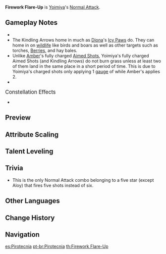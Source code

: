 {{Stub|lvl 2–5, 7–11 need attribute scaling value sourced from the game}}
{{Talent Infobox
|image         = Talent Firework Flare-Up.png
|character     = Yoimiya
|type          = Normal Attack
|info          = '''Normal Attack'''<br />Performs up to 5 consecutive shots with a bow.<br /><br />'''Charged Attack'''<br />Perform a more precise '''[[Aimed Shot]]''' with increased DMG.<br />While aiming, flames will accumulate on the arrowhead before being fired off as an attack. Has different effects based on how long the energy has been charged:<br />
* Charge Level 1: Fires off a flaming arrow that deals {{Color|Pyro DMG}}.
* Charge Level 2: Generates a maximum of 3 Kindling Arrows based on time spent charging, releasing them as part of this Aimed Shot. Kindling Arrows will home in on nearby opponents, dealing {{Color|Pyro DMG}} on hit.
'''Plunging Attack'''<br />Fires off a shower of arrows in mid-air before falling and striking the ground, dealing [[AoE]] DMG upon impact.
|hit1          = 35.6%×2 – 67.23%×2
|hit2          = 68.4% – 128.98%
|hit3          = 88.9% – 167.68%
|hit4          = 46.4%×2 – 87.56%×2
|hit5          = 105.9% – 199.7%
|aimed         = 43.9% – 92.82%
|charged       = 124% – 235%
|charged_attr2 = Kindling Arrow DMG
|charged2      = 16% – 31.16%
|plunge        = 56.8% – 120.27%
|plungeLow     = 114% – 240.48%
|plungeHigh    = 142% – 300.37%
|utility1      = Charge Level
|scale_att1    = ATK
}}
'''Firework Flare-Up''' is [[Yoimiya]]'s [[Normal Attack]].

==Gameplay Notes==
* {{TalentNote|conversion|talent=Niwabi Fire-Dance|character=Yoimiya|Pyro|10}}
* The Kindling Arrows home in much as [[Diona]]'s [[Icy Paws]] do. They can home in on [[wildlife]] like birds and boars as well as other targets such as torches, [[Berries]], and hay bales.
* Unlike [[Amber]]'s fully charged [[Aimed Shot]]s, Yoimiya's fully charged Aimed Shots (and Kindling Arrows) do not burn grass unless at least two of them land in the same place in a short period of time. This is due to Yoimiya's charged shots only applying 1 [[Gauge Unit Theory|gauge]] of {{Pyro}} while Amber's applies 2.
* {{TalentNote|icd|Kindling Arrow DMG}}

;<big>Constellation Effects</big>
* {{TalentNote|constellation|6|Naganohara Meteor Swarm}}

==Preview==
{{Preview
|file1=Firework Flare-Up Normal Preview
|caption1=Normal Attack

|file2=Firework Flare-Up Charged Level 1 Preview
|caption2=Charged Attack, Level 1

|file3=Firework Flare-Up Charged Level 2 Preview
|caption3=Charged Attack, Level 2

|file4=Firework Flare-Up Plunge Preview
|caption4=Plunge Attack
}}

==Attribute Scaling==
{{Talent Scaling
|talentType=Normal Attack
|levels=11
|order=hit1,hit2,hit3,hit4,hit5,charged_title,aimed,fully-chargedaimedshot,kindlingarrowdmg,plunge_title,plunge,plungelow,plungehigh
|titles=1-Hit DMG (%),2-Hit DMG (%),3-Hit DMG (%),4-Hit DMG (%),5-Hit DMG (%),Charged Attack,Aimed Shot (%),Fully-Charged Aimed Shot (%),Kindling Arrow DMG (%),Plunging Attack,Plunge DMG (%),Low Plunge DMG (%),High Plunge DMG (%)
|hit1_1=35.6×2
|hit1_2=38.07×2
|hit1_3=40.5×2
|hit1_4=43.74×2
|hit1_5=46.17×2
|hit1_6=49×2
|hit1_7=52.65×2
|hit1_8=56.29×2
|hit1_9=59.94×2
|hit1_10=63.59×2
|hit1_11=67.23×2
|hit2_1=68.4
|hit2_2=73.04
|hit2_3=77.7
|hit2_4=83.92
|hit2_5=88.58
|hit2_6=94
|hit2_7=101.01
|hit2_8=108
|hit2_9=115
|hit2_10=121.99
|hit2_11=128.98
|hit3_1=88.9
|hit3_2=94.95
|hit3_3=101.01
|hit3_4=109.09
|hit3_5=115.15
|hit3_6=122.2
|hit3_7=131.31
|hit3_8=140.4
|hit3_9=149.49
|hit3_10=158.59
|hit3_11=167.68
|hit4_1=46.4×2
|hit4_2=49.59×2
|hit4_3=52.75×2
|hit4_4=56.97×2
|hit4_5=60.14×2
|hit4_6=63.8×2
|hit4_7=68.58×2
|hit4_8=73.32×2
|hit4_9=78.07×2
|hit4_10=82.82×2
|hit4_11=87.56×2
|hit5_1=105.9
|hit5_2=113.08
|hit5_3=120.3
|hit5_4=129.92
|hit5_5=137.14
|hit5_6=145.6
|hit5_7=156.39
|hit5_8=167.22
|hit5_9=178.04
|hit5_10=188.87
|hit5_11=199.7
|aimed_1=43.9
|aimed_2=47.43
|aimed_3=51
|aimed_4=56.1
|aimed_5=59.67
|aimed_6=63.8
|aimed_7=69.36
|aimed_8=74.97
|aimed_9=80.58
|aimed_10=86.7
|aimed_11=92.82
|fully-chargedaimedshot_1=124
|fully-chargedaimedshot_2=133.3
|fully-chargedaimedshot_3=142.6
|fully-chargedaimedshot_4=155
|fully-chargedaimedshot_5=164.3
|fully-chargedaimedshot_6=174
|fully-chargedaimedshot_7=186
|fully-chargedaimedshot_8=198.4
|fully-chargedaimedshot_9=210.8
|fully-chargedaimedshot_10=223.2
|fully-chargedaimedshot_11=235.6
|kindlingarrowdmg_1=16
|kindlingarrowdmg_2=17.63
|kindlingarrowdmg_3=18.86
|kindlingarrowdmg_4=20.5
|kindlingarrowdmg_5=21.73
|kindlingarrowdmg_6=23
|kindlingarrowdmg_7=24.6
|kindlingarrowdmg_8=26.24
|kindlingarrowdmg_9=27.88
|kindlingarrowdmg_10=29.52
|kindlingarrowdmg_11=31.16
|plunge_1=56.8
|plunge_2=61.45
|plunge_3=66.08
|plunge_4=72.69
|plunge_5=77.31
|plunge_6=82.6
|plunge_7=89.87
|plunge_8=97.14
|plunge_9=104.41
|plunge_10=112.34
|plunge_11=120.27
|plungelow_1=114
|plungelow_2=122.88
|plungelow_3=132.13
|plungelow_4=145.35
|plungelow_5=154.59
|plungelow_6=165
|plungelow_7=179.7
|plungelow_8=194.23
|plungelow_9=208.77
|plungelow_10=224.62
|plungelow_11=240.48
|plungehigh_1=142
|plungehigh_2=153.49
|plungehigh_3=165.04
|plungehigh_4=181.54
|plungehigh_5=193.1
|plungehigh_6=206
|plungehigh_7=224.45
|plungehigh_8=242.61
|plungehigh_9=260.76
|plungehigh_10=280.57
|plungehigh_11=300.37
}}

==Talent Leveling==
{{Talent Upgrade|Yoimiya}}

==Trivia==
*This is the only Normal Attack combo belonging to a five star (except Aloy) that fires five shots instead of six.

==Other Languages==
{{Other Languages
|en      = Firework Flare-Up
|zhs     = 烟火打扬
|zhs_rm  = Yānhuǒ Dǎyáng
|zht     = 煙火打揚
|zht_rm  = Yānhuǒ Dǎyáng
|zh_tl   = Firework Hit-Up
|ja      = 打ち上げ花火
|ja_rm   = Uchiage Hanabi
|ja_tl   = Launching Fireworks
|ko      = 쏘아 올린 불꽃
|ko_rm   = Ssoa Ollin Bulkkot
|ko_tl   = Launched Fireworks
|es      = Pirotecnia
|es_tl   = Pyrotechnics
|fr      = Flambée pyrotechnique
|fr_tl   = Pyrotechnic Outburst
|ru      = Вспышка фейерверка
|ru_tl   = Flare Fireworks
|th      = Firework Flare-Up
|vi      = Khói Lửa Chiến Đấu
|vi_tl   = 
|de      = Aufbrausendes Feuerwerk
|de_tl   = Flaring-up Firework
|id      = Firework Flare-Up
|pt      = Pirotecnia
|pt_tl   = Pyrotechnics
}}

==Change History==
{{Change History|2.0}}
<!--
==References==
{{Reflist}}-->

==Navigation==
{{Talent Navbox|Yoimiya}}

[[es:Pirotecnia]]
[[pt-br:Pirotecnia]]
[[th:Firework Flare-Up]]